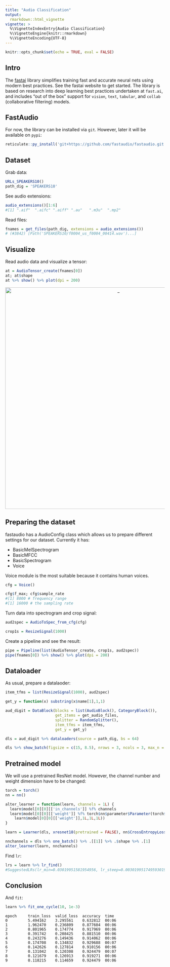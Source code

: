 ```yaml
---
title: "Audio Classification"
output:
  rmarkdown::html_vignette
vignette: >
  %\VignetteIndexEntry{Audio Classification}
  %\VignetteEngine{knitr::rmarkdown}
  %\VignetteEncoding{UTF-8}
---
```


```r
knitr::opts_chunk$set(echo = TRUE, eval = FALSE)
```

## Intro

The [fastai](https://github.com/fastai/fastai) library simplifies training fast and accurate neural nets using modern best practices. See the fastai website to get started. The library is based on research into deep learning best practices undertaken at ```fast.ai```, and includes "out of the box" support for ```vision```, ```text```, ```tabular```, and ```collab``` (collaborative filtering) models. 


## FastAudio

For now, the library can be installed via ```git```. However, later it will be available on ```pypi```:

```r
reticulate::py_install('git+https://github.com/fastaudio/fastaudio.git', pip = TRUE)
```

## Dataset

Grab data:

```r
URLs_SPEAKERS10()
path_dig = 'SPEAKERS10'
```


See audio extensions:

```r
audio_extensions()[1:6]
#[1] ".aif"  ".aifc" ".aiff" ".au"   ".m3u"  ".mp2" 
```

Read files:

```r
fnames = get_files(path_dig, extensions = audio_extensions())
# (#3842) [Path('SPEAKERS10/f0004_us_f0004_00414.wav')...]
```

## Visualize

Read audio data and visualize a tensor:

```r
at = AudioTensor_create(fnames[0])
at; at$shape
at %>% show() %>% plot(dpi = 200)
```

<center>

<img src="images/voice.png" alt="_" style="width: 700px;"/>

</center>


## Preparing the dataset

fastaudio has a AudioConfig class which allows us to prepare different settings for our dataset. Currently it has:

- BasicMelSpectrogram
- BasicMFCC
- BasicSpectrogram
- Voice

Voice module is the most suitable because it contains human voices.


```r
cfg = Voice()

cfg$f_max; cfg$sample_rate
#[1] 8000 # frequency range
#[1] 16000 # the sampling rate
```

Turn data into spectrogram and crop signal:

```r
aud2spec = AudioToSpec_from_cfg(cfg)

crop1s = ResizeSignal(1000)
```

Create a pipeline and see the result:

```r
pipe = Pipeline(list(AudioTensor_create, crop1s, aud2spec))
pipe(fnames[0]) %>% show() %>% plot(dpi = 200)
```

## Dataloader

As usual, prepare a datalaoder:

```r
item_tfms = list(ResizeSignal(1000), aud2spec)

get_y = function(x) substring(x$name[1],1,1)

aud_digit = DataBlock(blocks = list(AudioBlock(), CategoryBlock()),
                      get_items = get_audio_files,
                      splitter = RandomSplitter(),
                      item_tfms = item_tfms,
                      get_y = get_y)

dls = aud_digit %>% dataloaders(source = path_dig, bs = 64)

dls %>% show_batch(figsize = c(15, 8.5), nrows = 3, ncols = 3, max_n = 9, dpi = 180)
```

## Pretrained model

We will use a pretrained ResNet model. However, the channel number and weight dimension have to be changed:

```r
torch = torch()
nn = nn()

alter_learner = function(learn, channels = 1L) {
  learn$model[0][0][['in_channels']] %f% channels
  learn$model[0][0][['weight']] %f% torch$nn$parameter$Parameter(torch$narrow(
    learn$model[0][0][['weight']],1L,1L,1L))
}

learn = Learner(dls, xresnet18(pretrained = FALSE), nn$CrossEntropyLoss(), metrics=accuracy)

nnchannels = dls %>% one_batch() %>% .[[1]] %>% .$shape %>% .[1]
alter_learner(learn, nnchannels)
```

Find ```lr```:

```r
lrs = learn %>% lr_find()
#SuggestedLRs(lr_min=0.03019951581954956, lr_steep=0.0030199517495930195)
```

## Conclusion

And ```fit```:

```r
learn %>% fit_one_cycle(10, 1e-3)
```

```
epoch     train_loss  valid_loss  accuracy  time    
0         5.494162    3.295561    0.632812  00:06     
1         1.962470    0.236809    0.877604  00:06     
2         0.801965    0.174774    0.917969  00:06     
3         0.391742    0.208425    0.881510  00:06     
4         0.243276    0.149436    0.914062  00:06     
5         0.174708    0.134832    0.929688  00:07     
6         0.142626    0.127814    0.910156  00:06     
7         0.131042    0.120308    0.924479  00:07     
8         0.121679    0.126913    0.919271  00:06     
9         0.118215    0.114659    0.924479  00:06 
```



